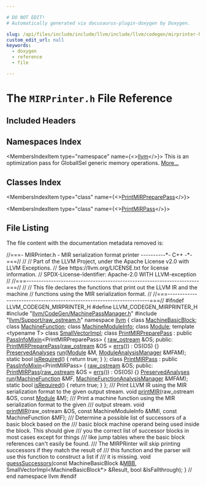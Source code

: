 ```yaml
---

# DO NOT EDIT!
# Automatically generated via docusaurus-plugin-doxygen by Doxygen.

slug: /api/files/include/include/llvm/include/llvm/codegen/mirprinter-h
custom_edit_url: null
keywords:
  - doxygen
  - reference
  - file

---
```





# The `MIRPrinter.h` File Reference

<DoxygenPage pluginConfig={pluginConfig}>



## Included Headers

<IncludesList>
<IncludesListItem
  filePath="llvm/CodeGen/MachinePassManager.h"
  permalink="/docs/api/files/include/include/llvm/include/llvm/codegen/machinepassmanager-h"
  isLocal="true" />
<IncludesListItem
  filePath="llvm/Support/raw_ostream.h"
  permalink="/docs/api/files/include/include/llvm/include/llvm/support/raw-ostream-h"
  isLocal="true" />
</IncludesList>

## Namespaces Index

<MembersIndex>

<MembersIndexItem
  type="namespace"
  name={<><a href="/docs/api/namespaces/llvm">llvm</a></>}>
This is an optimization pass for GlobalISel generic memory operations. <a href="/docs/api/namespaces/llvm/#details">More...</a>
</MembersIndexItem>

</MembersIndex>

## Classes Index

<MembersIndex>

<MembersIndexItem
  type="class"
  name={<><a href="/docs/api/classes/llvm/printmirpreparepass">PrintMIRPreparePass</a></>}>
</MembersIndexItem>

<MembersIndexItem
  type="class"
  name={<><a href="/docs/api/classes/llvm/printmirpass">PrintMIRPass</a></>}>
</MembersIndexItem>

</MembersIndex>


## File Listing

The file content with the documentation metadata removed is:

<ProgramListing>

<Link id="l00001" /><CodeLine lineNumber="1"><span class="doxyHighlightComment">//===- MIRPrinter.h - MIR serialization format printer ----------&#42;- C++ -&#42;-===//</span></CodeLine>
<Link id="l00002" /><CodeLine lineNumber="2"><span class="doxyHighlightComment">//</span></CodeLine>
<Link id="l00003" /><CodeLine lineNumber="3"><span class="doxyHighlightComment">// Part of the LLVM Project, under the Apache License v2.0 with LLVM Exceptions.</span></CodeLine>
<Link id="l00004" /><CodeLine lineNumber="4"><span class="doxyHighlightComment">// See https://llvm.org/LICENSE.txt for license information.</span></CodeLine>
<Link id="l00005" /><CodeLine lineNumber="5"><span class="doxyHighlightComment">// SPDX-License-Identifier: Apache-2.0 WITH LLVM-exception</span></CodeLine>
<Link id="l00006" /><CodeLine lineNumber="6"><span class="doxyHighlightComment">//</span></CodeLine>
<Link id="l00007" /><CodeLine lineNumber="7"><span class="doxyHighlightComment">//===----------------------------------------------------------------------===//</span></CodeLine>
<Link id="l00008" /><CodeLine lineNumber="8"><span class="doxyHighlightComment">//</span></CodeLine>
<Link id="l00009" /><CodeLine lineNumber="9"><span class="doxyHighlightComment">// This file declares the functions that print out the LLVM IR and the machine</span></CodeLine>
<Link id="l00010" /><CodeLine lineNumber="10"><span class="doxyHighlightComment">// functions using the MIR serialization format.</span></CodeLine>
<Link id="l00011" /><CodeLine lineNumber="11"><span class="doxyHighlightComment">//</span></CodeLine>
<Link id="l00012" /><CodeLine lineNumber="12"><span class="doxyHighlightComment">//===----------------------------------------------------------------------===//</span></CodeLine>
<Link id="l00013" /><CodeLine lineNumber="13"></CodeLine>
<Link id="l00014" /><CodeLine lineNumber="14"><span class="doxyHighlightPreprocessor">#ifndef LLVM&#95;CODEGEN&#95;MIRPRINTER&#95;H</span></CodeLine>
<Link id="l00015" /><CodeLine lineNumber="15"><span class="doxyHighlightPreprocessor">#define LLVM&#95;CODEGEN&#95;MIRPRINTER&#95;H</span></CodeLine>
<Link id="l00016" /><CodeLine lineNumber="16"></CodeLine>
<Link id="l00017" /><CodeLine lineNumber="17"><span class="doxyHighlightPreprocessor">#include &quot;<a href="/docs/api/files/include/include/llvm/include/llvm/codegen/machinepassmanager-h">llvm/CodeGen/MachinePassManager.h</a>&quot;</span></CodeLine>
<Link id="l00018" /><CodeLine lineNumber="18"><span class="doxyHighlightPreprocessor">#include &quot;<a href="/docs/api/files/include/include/llvm/include/llvm/support/raw-ostream-h">llvm/Support/raw&#95;ostream.h</a>&quot;</span></CodeLine>
<Link id="l00019" /><CodeLine lineNumber="19"></CodeLine>
<Link id="l00020" /><CodeLine lineNumber="20"><span class="doxyHighlightKeyword">namespace </span><span class="doxyHighlight"><a href="/docs/api/namespaces/llvm">llvm</a> &#123;</span></CodeLine>
<Link id="l00021" /><CodeLine lineNumber="21"></CodeLine>
<Link id="l00022" /><CodeLine lineNumber="22"><span class="doxyHighlightKeyword">class </span><span class="doxyHighlight"><a href="/docs/api/classes/llvm/machinebasicblock">MachineBasicBlock</a>;</span></CodeLine>
<Link id="l00023" /><CodeLine lineNumber="23"><span class="doxyHighlightKeyword">class </span><span class="doxyHighlight"><a href="/docs/api/classes/llvm/machinefunction">MachineFunction</a>;</span></CodeLine>
<Link id="l00024" /><CodeLine lineNumber="24"><span class="doxyHighlightKeyword">class </span><span class="doxyHighlight"><a href="/docs/api/classes/llvm/machinemoduleinfo">MachineModuleInfo</a>;</span></CodeLine>
<Link id="l00025" /><CodeLine lineNumber="25"><span class="doxyHighlightKeyword">class </span><span class="doxyHighlight"><a href="/docs/api/classes/llvm/module">Module</a>;</span></CodeLine>
<Link id="l00026" /><CodeLine lineNumber="26"><span class="doxyHighlightKeyword">template</span><span class="doxyHighlight"> &lt;</span><span class="doxyHighlightKeyword">typename</span><span class="doxyHighlight"> T&gt; </span><span class="doxyHighlightKeyword">class </span><span class="doxyHighlight"><a href="/docs/api/classes/llvm/smallvectorimpl">SmallVectorImpl</a>;</span></CodeLine>
<Link id="l00027" /><CodeLine lineNumber="27"></CodeLine>
<Link id="l00028" /><CodeLine lineNumber="28" lineLink="/docs/api/classes/llvm/printmirpreparepass"><span class="doxyHighlightKeyword">class </span><span class="doxyHighlight"><a href="/docs/api/classes/llvm/printmirpreparepass/#ac4bcf44221765780804ac75d2b7d564f">PrintMIRPreparePass</a> : </span><span class="doxyHighlightKeyword">public</span><span class="doxyHighlight"> <a href="/docs/api/structs/llvm/passinfomixin">PassInfoMixin</a>&lt;PrintMIRPreparePass&gt; &#123;</span></CodeLine>
<Link id="l00029" /><CodeLine lineNumber="29"><span class="doxyHighlight">  <a href="/docs/api/classes/llvm/raw-ostream">raw&#95;ostream</a> &amp;OS;</span></CodeLine>
<Link id="l00030" /><CodeLine lineNumber="30"></CodeLine>
<Link id="l00031" /><CodeLine lineNumber="31"><span class="doxyHighlightKeyword">public</span><span class="doxyHighlight">:</span></CodeLine>
<Link id="l00032" /><CodeLine lineNumber="32" lineLink="/docs/api/classes/llvm/printmirpreparepass/#ac4bcf44221765780804ac75d2b7d564f"><span class="doxyHighlight">  <a href="/docs/api/classes/llvm/printmirpreparepass/#ac4bcf44221765780804ac75d2b7d564f">PrintMIRPreparePass</a>(<a href="/docs/api/classes/llvm/raw-ostream">raw&#95;ostream</a> &amp;OS = <a href="/docs/api/namespaces/llvm/#a9a7b5c68c90f85baaedaa854cc5002cc">errs</a>()) : OS(OS) &#123;&#125;</span></CodeLine>
<Link id="l00033" /><CodeLine lineNumber="33"><span class="doxyHighlight">  <a href="/docs/api/classes/llvm/preservedanalyses">PreservedAnalyses</a> <a href="/docs/api/classes/llvm/printmirpreparepass/#a4215094f939e79bd1cb4ac7b26d3e185">run</a>(<a href="/docs/api/classes/llvm/module">Module</a> &amp;M, <a href="/docs/api/namespaces/llvm/#af9c9208365fd9ce11392b4d79485e259">ModuleAnalysisManager</a> &amp;MFAM);</span></CodeLine>
<Link id="l00034" /><CodeLine lineNumber="34" lineLink="/docs/api/classes/llvm/printmirpreparepass/#afba4b46115df86a725b7b1c58678158e"><span class="doxyHighlight">  </span><span class="doxyHighlightKeyword">static</span><span class="doxyHighlight"> </span><span class="doxyHighlightKeywordType">bool</span><span class="doxyHighlight"> <a href="/docs/api/classes/llvm/printmirpreparepass/#afba4b46115df86a725b7b1c58678158e">isRequired</a>() &#123; </span><span class="doxyHighlightKeywordFlow">return</span><span class="doxyHighlight"> </span><span class="doxyHighlightKeyword">true</span><span class="doxyHighlight">; &#125;</span></CodeLine>
<Link id="l00035" /><CodeLine lineNumber="35"><span class="doxyHighlight">&#125;;</span></CodeLine>
<Link id="l00036" /><CodeLine lineNumber="36"></CodeLine>
<Link id="l00037" /><CodeLine lineNumber="37" lineLink="/docs/api/classes/llvm/printmirpass"><span class="doxyHighlightKeyword">class </span><span class="doxyHighlight"><a href="/docs/api/classes/llvm/printmirpass/#a569a88ae6be1a7d1dfed8d73fadb9831">PrintMIRPass</a> : </span><span class="doxyHighlightKeyword">public</span><span class="doxyHighlight"> <a href="/docs/api/structs/llvm/passinfomixin">PassInfoMixin</a>&lt;PrintMIRPass&gt; &#123;</span></CodeLine>
<Link id="l00038" /><CodeLine lineNumber="38"><span class="doxyHighlight">  <a href="/docs/api/classes/llvm/raw-ostream">raw&#95;ostream</a> &amp;OS;</span></CodeLine>
<Link id="l00039" /><CodeLine lineNumber="39"></CodeLine>
<Link id="l00040" /><CodeLine lineNumber="40"><span class="doxyHighlightKeyword">public</span><span class="doxyHighlight">:</span></CodeLine>
<Link id="l00041" /><CodeLine lineNumber="41" lineLink="/docs/api/classes/llvm/printmirpass/#a569a88ae6be1a7d1dfed8d73fadb9831"><span class="doxyHighlight">  <a href="/docs/api/classes/llvm/printmirpass/#a569a88ae6be1a7d1dfed8d73fadb9831">PrintMIRPass</a>(<a href="/docs/api/classes/llvm/raw-ostream">raw&#95;ostream</a> &amp;OS = <a href="/docs/api/namespaces/llvm/#a9a7b5c68c90f85baaedaa854cc5002cc">errs</a>()) : OS(OS) &#123;&#125;</span></CodeLine>
<Link id="l00042" /><CodeLine lineNumber="42"><span class="doxyHighlight">  <a href="/docs/api/classes/llvm/preservedanalyses">PreservedAnalyses</a> <a href="/docs/api/classes/llvm/printmirpass/#a354177020e92f5ab2dd0433a47123270">run</a>(<a href="/docs/api/classes/llvm/machinefunction">MachineFunction</a> &amp;MF,</span></CodeLine>
<Link id="l00043" /><CodeLine lineNumber="43"><span class="doxyHighlight">                        <a href="/docs/api/namespaces/llvm/#a064825a8817522ca733ac413a7122d36">MachineFunctionAnalysisManager</a> &amp;MFAM);</span></CodeLine>
<Link id="l00044" /><CodeLine lineNumber="44" lineLink="/docs/api/classes/llvm/printmirpass/#a56dbe2fe3660469466c62bb7d4f564ec"><span class="doxyHighlight">  </span><span class="doxyHighlightKeyword">static</span><span class="doxyHighlight"> </span><span class="doxyHighlightKeywordType">bool</span><span class="doxyHighlight"> <a href="/docs/api/classes/llvm/printmirpass/#a56dbe2fe3660469466c62bb7d4f564ec">isRequired</a>() &#123; </span><span class="doxyHighlightKeywordFlow">return</span><span class="doxyHighlight"> </span><span class="doxyHighlightKeyword">true</span><span class="doxyHighlight">; &#125;</span></CodeLine>
<Link id="l00045" /><CodeLine lineNumber="45"><span class="doxyHighlight">&#125;;</span></CodeLine>
<Link id="l00046" /><CodeLine lineNumber="46"></CodeLine>
<Link id="l00047" /><CodeLine lineNumber="47"><span class="doxyHighlightComment">/// Print LLVM IR using the MIR serialization format to the given output stream.</span></CodeLine>
<Link id="l00048" /><CodeLine lineNumber="48"><span class="doxyHighlightKeywordType">void</span><span class="doxyHighlight"> <a href="/docs/api/namespaces/llvm/#a47e52319ebd640bd762b84740e850e9d">printMIR</a>(raw&#95;ostream &amp;OS, </span><span class="doxyHighlightKeyword">const</span><span class="doxyHighlight"> <a href="/docs/api/files/lib/lib/codegen/machinecheckdebugify-cpp/#a85892acfa8970627e9bd9c9815f15c25">Module</a> &amp;M);</span></CodeLine>
<Link id="l00049" /><CodeLine lineNumber="49"></CodeLine>
<Link id="l00050" /><CodeLine lineNumber="50"><span class="doxyHighlightComment">/// Print a machine function using the MIR serialization format to the given</span></CodeLine>
<Link id="l00051" /><CodeLine lineNumber="51"><span class="doxyHighlightComment">/// output stream.</span></CodeLine>
<Link id="l00052" /><CodeLine lineNumber="52"><span class="doxyHighlightKeywordType">void</span><span class="doxyHighlight"> <a href="/docs/api/namespaces/llvm/#a47e52319ebd640bd762b84740e850e9d">printMIR</a>(raw&#95;ostream &amp;OS, </span><span class="doxyHighlightKeyword">const</span><span class="doxyHighlight"> MachineModuleInfo &amp;MMI,</span></CodeLine>
<Link id="l00053" /><CodeLine lineNumber="53"><span class="doxyHighlight">              </span><span class="doxyHighlightKeyword">const</span><span class="doxyHighlight"> MachineFunction &amp;MF);</span></CodeLine>
<Link id="l00054" /><CodeLine lineNumber="54"></CodeLine>
<Link id="l00055" /><CodeLine lineNumber="55"><span class="doxyHighlightComment">/// Determine a possible list of successors of a basic block based on the</span></CodeLine>
<Link id="l00056" /><CodeLine lineNumber="56"><span class="doxyHighlightComment">/// basic block machine operand being used inside the block. This should give</span></CodeLine>
<Link id="l00057" /><CodeLine lineNumber="57"><span class="doxyHighlightComment">/// you the correct list of successor blocks in most cases except for things</span></CodeLine>
<Link id="l00058" /><CodeLine lineNumber="58"><span class="doxyHighlightComment">/// like jump tables where the basic block references can&#39;t easily be found.</span></CodeLine>
<Link id="l00059" /><CodeLine lineNumber="59"><span class="doxyHighlightComment">/// The MIRPRinter will skip printing successors if they match the result of</span></CodeLine>
<Link id="l00060" /><CodeLine lineNumber="60"><span class="doxyHighlightComment">/// this function and the parser will use this function to construct a list if</span></CodeLine>
<Link id="l00061" /><CodeLine lineNumber="61"><span class="doxyHighlightComment">/// it is missing.</span></CodeLine>
<Link id="l00062" /><CodeLine lineNumber="62"><span class="doxyHighlightKeywordType">void</span><span class="doxyHighlight"> <a href="/docs/api/namespaces/llvm/#a5247dc29909dbdf0e1e7b26aa0b3451d">guessSuccessors</a>(</span><span class="doxyHighlightKeyword">const</span><span class="doxyHighlight"> MachineBasicBlock &amp;<a href="/docs/api/files/lib/lib/target/lib/target/arm/armslshardening-cpp/#a5958512eae2979bd2eb383977996a600">MBB</a>,</span></CodeLine>
<Link id="l00063" /><CodeLine lineNumber="63"><span class="doxyHighlight">                     SmallVectorImpl&lt;MachineBasicBlock&#42;&gt; &amp;Result,</span></CodeLine>
<Link id="l00064" /><CodeLine lineNumber="64"><span class="doxyHighlight">                     </span><span class="doxyHighlightKeywordType">bool</span><span class="doxyHighlight"> &amp;IsFallthrough);</span></CodeLine>
<Link id="l00065" /><CodeLine lineNumber="65"></CodeLine>
<Link id="l00066" /><CodeLine lineNumber="66"><span class="doxyHighlight">&#125; </span><span class="doxyHighlightComment">// end namespace llvm</span></CodeLine>
<Link id="l00067" /><CodeLine lineNumber="67"></CodeLine>
<Link id="l00068" /><CodeLine lineNumber="68"><span class="doxyHighlightPreprocessor">#endif</span></CodeLine>

</ProgramListing>


</DoxygenPage>

